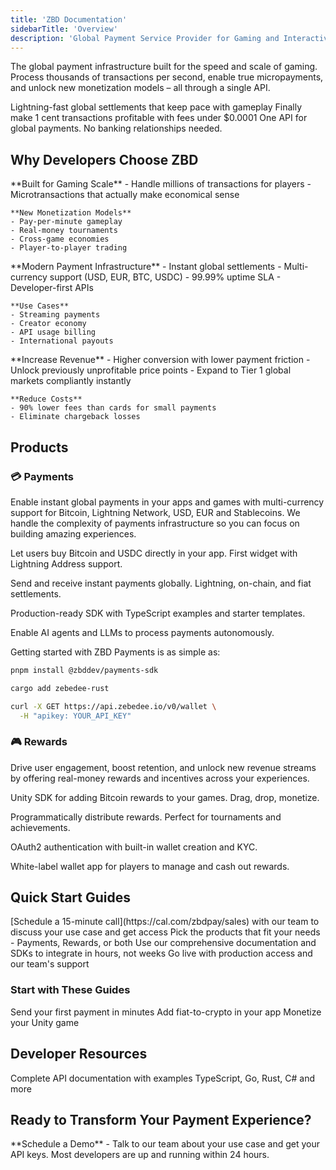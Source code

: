 ```yaml
---
title: 'ZBD Documentation'
sidebarTitle: 'Overview'
description: 'Global Payment Service Provider for Gaming and Interactive Entertainment'
---
```



The global payment infrastructure built for the speed and scale of gaming. Process thousands of transactions per second, enable true micropayments, and unlock new monetization models – all through a single API.

<CardGroup cols={3}>
  <Card title="Sub-second Payments" icon="bolt">
    Lightning-fast global settlements that keep pace with gameplay
  </Card>
  <Card title="True Micropayments" icon="coins">
    Finally make 1 cent transactions profitable with fees under $0.0001
  </Card>
  <Card title="Global Coverage" icon="globe">
    One API for global payments. No banking relationships needed.
  </Card>
</CardGroup>

## Why Developers Choose ZBD

<Tabs>
  <Tab title="For Gaming Studios">
    **Built for Gaming Scale**
    - Handle millions of transactions for players
    - Microtransactions that actually make economical sense
    
    **New Monetization Models**
    - Pay-per-minute gameplay
    - Real-money tournaments
    - Cross-game economies
    - Player-to-player trading

  </Tab>
  <Tab title="For App Developers">
    **Modern Payment Infrastructure**
    - Instant global settlements
    - Multi-currency support (USD, EUR, BTC, USDC)
    - 99.99% uptime SLA
    - Developer-first APIs
    
    **Use Cases**
    - Streaming payments
    - Creator economy
    - API usage billing
    - International payouts
  </Tab>
  <Tab title="For Product Managers">
    **Increase Revenue**
    - Higher conversion with lower payment friction
    - Unlock previously unprofitable price points
    - Expand to Tier 1 global markets compliantly instantly
    
    **Reduce Costs**
    - 90% lower fees than cards for small payments
    - Eliminate chargeback losses
  </Tab>
</Tabs>

## Products

### 💳 Payments
Enable instant global payments in your apps and games with multi-currency support for Bitcoin, Lightning Network, USD, EUR and Stablecoins. We handle the complexity of payments infrastructure so you can focus on building amazing experiences.

<CardGroup cols={2}>
  <Card title="ZBD Onramp" horizontal icon='circle-dollar-to-slot' href="/payments/onramp">
    <p>
      Let users buy Bitcoin and USDC directly in your app. First widget with Lightning Address support.
    </p>
  </Card>
  <Card title="Payments API" horizontal icon='code' href="/payments/api">
    <p>
      Send and receive instant payments globally. Lightning, on-chain, and fiat settlements.
    </p>
  </Card>
  <Card title="TypeScript SDK" horizontal icon='layer-group' href="/payments/sdk/typescript">
    <p>
      Production-ready SDK with TypeScript examples and starter templates.
    </p>
  </Card>
  <Card title="MCP Server" horizontal icon='robot' href="/payments/mcp">
    <p>
      Enable AI agents and LLMs to process payments autonomously.
    </p>
  </Card>
</CardGroup>

Getting started with ZBD Payments is as simple as:

<CodeGroup>

```bash TypeScript / Node.js
pnpm install @zbddev/payments-sdk
```

```bash Rust
cargo add zebedee-rust
```

```bash HTTP
curl -X GET https://api.zebedee.io/v0/wallet \
  -H "apikey: YOUR_API_KEY"
```

</CodeGroup>

### 🎮 Rewards
Drive user engagement, boost retention, and unlock new revenue streams by offering real-money rewards and incentives across your experiences.

<CardGroup cols={2}>
  <Card title="ZBD Rewards SDK" horizontal icon='layer-group' href="/rewards/sdk">
    <p>
      Unity SDK for adding Bitcoin rewards to your games. Drag, drop, monetize.
    </p>
  </Card>
  <Card title="Rewards API" horizontal icon='terminal' href="/rewards/api">
    <p>
      Programmatically distribute rewards. Perfect for tournaments and achievements.
    </p>
  </Card>
  <Card title="Login with ZBD" horizontal icon='shield-check' href="/rewards/oauth2">
    <p>
      OAuth2 authentication with built-in wallet creation and KYC.
    </p>
  </Card>
  <Card title="ZBD App" horizontal icon='apple' href="/rewards/app">
    <p>
      White-label wallet app for players to manage and cash out rewards.
    </p>
  </Card>
</CardGroup>

## Quick Start Guides

<Steps>
  <Step title="Get Your API Keys">
    [Schedule a 15-minute call](https://cal.com/zbdpay/sales) with our team to discuss your use case and get access
  </Step>
  <Step title="Choose Your Integration">
    Pick the products that fit your needs - Payments, Rewards, or both
  </Step>
  <Step title="Follow Our Guides">
    Use our comprehensive documentation and SDKs to integrate in hours, not weeks
  </Step>
  <Step title="Launch & Scale">
    Go live with production access and our team's support
  </Step>
</Steps>

### Start with These Guides

<CardGroup cols={3}>
  <Card title="5-Minute Quickstart" icon="rocket" href="/get-started/quickstart">
    Send your first payment in minutes
  </Card>
  <Card title="Onramp Integration" icon="circle-dollar" href="/payments/onramp/quickstart">
    Add fiat-to-crypto in your app
  </Card>
  <Card title="Unity Rewards" icon="gamepad" href="/rewards/sdk/integration">
    Monetize your Unity game
  </Card>
</CardGroup>

## Developer Resources

<CardGroup cols={2}>
  <Card title="API Reference" icon="code" href="/payments/api">
    Complete API documentation with examples
  </Card>
  <Card title="SDKs & Libraries" icon="cube" href="/payments/sdk">
    TypeScript, Go, Rust, C# and more
  </Card>
</CardGroup>

## Ready to Transform Your Payment Experience?

<Card title="Get Started Today" icon="calendar" href="https://cal.com/zbdpay/sales">
  **Schedule a Demo** - Talk to our team about your use case and get your API keys. Most developers are up and running within 24 hours.
</Card>

<Footer />